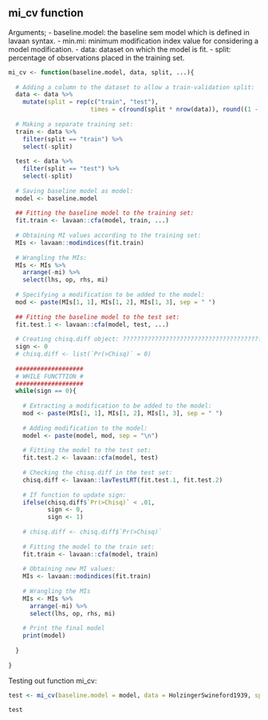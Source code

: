 ## mi_cv function
Arguments;
- baseline.model: the baseline sem model which is defined in lavaan syntax.
- min.mi: minimum modification index value for considering a model modification.
- data: dataset on which the model is fit.
- split: percentage of observations placed in the training set.

```r
mi_cv <- function(baseline.model, data, split, ...){
  
  # Adding a column to the dataset to allow a train-validation split:
  data <- data %>% 
    mutate(split = rep(c("train", "test"),
                       times = c(round(split * nrow(data)), round((1 - split) * nrow(data)))))
  
  # Making a separate training set:
  train <- data %>%
    filter(split == "train") %>% 
    select(-split)
  
  test <- data %>%
    filter(split == "test") %>% 
    select(-split)
  
  # Saving baseline model as model:
  model <- baseline.model
  
  ## Fitting the baseline model to the training set:
  fit.train <- lavaan::cfa(model, train, ...)
  
  # Obtaining MI values according to the training set:
  MIs <- lavaan::modindices(fit.train)
  
  # Wrangling the MIs:
  MIs <- MIs %>%
    arrange(-mi) %>% 
    select(lhs, op, rhs, mi)
  
  # Specifying a modification to be added to the model:
  mod <- paste(MIs[1, 1], MIs[1, 2], MIs[1, 3], sep = " ")
  
  ## Fitting the baseline model to the test set:
  fit.test.1 <- lavaan::cfa(model, test, ...)
  
  # Creating chisq.diff object: ???????????????????????????????????????????
  sign <- 0
  # chisq.diff <- list(`Pr(>Chisq)` = 0)
  
  ###################
  # WHILE FUNCTTION #
  ###################
  while(sign == 0){
    
    # Extracting a modification to be added to the model:
    mod <- paste(MIs[1, 1], MIs[1, 2], MIs[1, 3], sep = " ")
    
    # Adding modification to the model:
    model <- paste(model, mod, sep = "\n")
    
    # Fitting the model to the test set:
    fit.test.2 <- lavaan::cfa(model, test)
    
    # Checking the chisq.diff in the test set:
    chisq.diff <- lavaan::lavTestLRT(fit.test.1, fit.test.2)
    
    # If function to update sign:
    ifelse(chisq.diff$`Pr(>Chisq)` < .01,
           sign <- 0,
           sign <- 1)
    
    # chisq.diff <- chisq.diff$`Pr(>Chisq)`
    
    # Fitting the model to the train set:
    fit.train <- lavaan::cfa(model, train)
    
    # Obtaining new MI values:
    MIs <- lavaan::modindices(fit.train)
    
    # Wrangling the MIs
    MIs <- MIs %>%
      arrange(-mi) %>% 
      select(lhs, op, rhs, mi)
    
    # Print the final model
    print(model)
    
  }
  
}
```


Testing out function mi_cv:
```r
test <- mi_cv(baseline.model = model, data = HolzingerSwineford1939, split = 0.7)

test
```